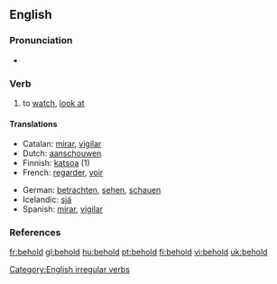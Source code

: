 ==English==

===Pronunciation===
*{{IPA|/bɪ'həʊld/}}

===Verb===
{{en-verb|beholds|beholding|beheld}}

# {{transitive}} to [[watch]], [[look at]]

====Translations====
{{top}}
*Catalan: [[mirar]], [[vigilar]]
*Dutch: [[aanschouwen]]
*Finnish: [[katsoa]] (1)
*French: [[regarder]], [[voir]]
{{mid}}
*German: [[betrachten]], [[sehen]], [[schauen]]
*Icelandic: [[sjá]]
*Spanish: [[mirar]], [[vigilar]]
{{bottom}}

===References===
{{R:Century 1911}}
{{R:Webster 1913}}

[[Category:English irregular verbs]]

[[fr:behold]]
[[gl:behold]]
[[hu:behold]]
[[pt:behold]]
[[fi:behold]]
[[vi:behold]]
[[uk:behold]]